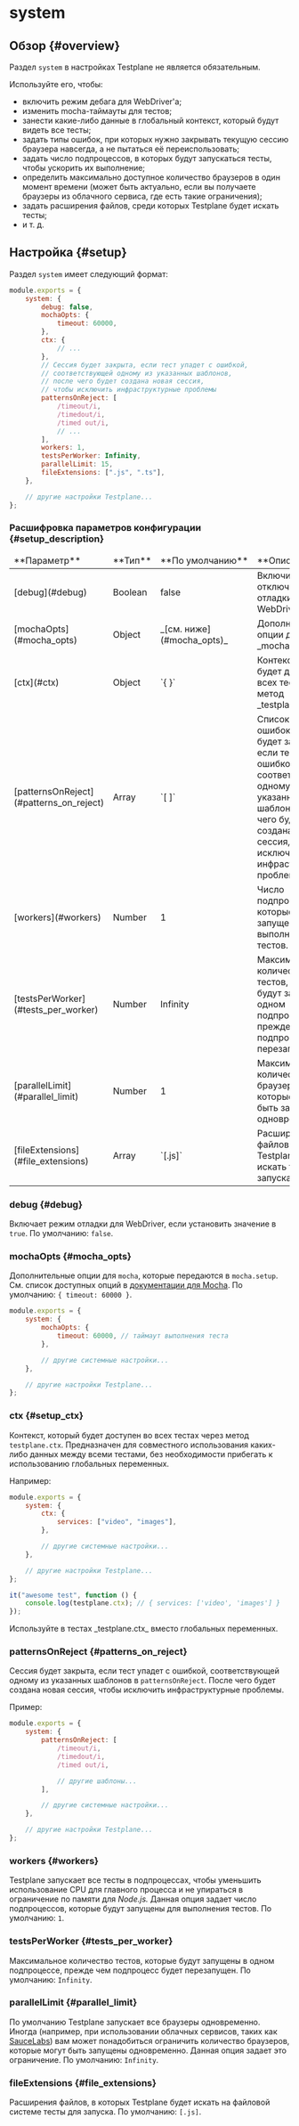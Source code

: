 
# system

## Обзор {#overview}

Раздел `system` в настройках Testplane не является обязательным.

Используйте его, чтобы:

-   включить режим дебага для WebDriver'а;
-   изменить mocha-таймауты для тестов;
-   занести какие-либо данные в глобальный контекст, который будут видеть все тесты;
-   задать типы ошибок, при которых нужно закрывать текущую сессию браузера навсегда, а не пытаться её переиспользовать;
-   задать число подпроцессов, в которых будут запускаться тесты, чтобы ускорить их выполнение;
-   определить максимально доступное количество браузеров в один момент времени (может быть актуально, если вы получаете браузеры из облачного сервиса, где есть такие ограничения);
-   задать расширения файлов, среди которых Testplane будет искать тесты;
-   и т. д.

## Настройка {#setup}

Раздел `system` имеет следующий формат:

```javascript
module.exports = {
    system: {
        debug: false,
        mochaOpts: {
            timeout: 60000,
        },
        ctx: {
            // ...
        },
        // Сессия будет закрыта, если тест упадет с ошибкой,
        // соответствующей одному из указанных шаблонов,
        // после чего будет создана новая сессия,
        // чтобы исключить инфраструктурные проблемы
        patternsOnReject: [
            /timeout/i,
            /timedout/i,
            /timed out/i,
            // ...
        ],
        workers: 1,
        testsPerWorker: Infinity,
        parallelLimit: 15,
        fileExtensions: [".js", ".ts"],
    },

    // другие настройки Testplane...
};
```

### Расшифровка параметров конфигурации {#setup_description}

<table>
<thead>
<tr><td>**Параметр**</td><td>**Тип**</td><td>**По&nbsp;умолчанию**</td><td>**Описание**</td></tr>
</thead>
<tbody>
<tr><td>[debug](#debug)</td><td>Boolean</td><td>false</td><td>Включить / отключить режим отладки для WebDriver.</td></tr>
<tr><td>[mochaOpts](#mocha_opts)</td><td>Object</td><td>_[см. ниже](#mocha_opts)_</td><td>Дополнительные опции для _mocha_.</td></tr>
<tr><td>[ctx](#ctx)</td><td>Object</td><td>`{ }`</td><td>Контекст, который будет доступен во всех тестах через метод _testplane.ctx._</td></tr>
<tr><td>[patternsOnReject](#patterns_on_reject)</td><td>Array</td><td>`[ ]`</td><td>Список шаблонов ошибок. Сессия будет закрыта, если тест упадет с ошибкой, соответствующей одному из указанных шаблонов. После чего будет создана новая сессия, чтобы исключить инфраструктурные проблемы.</td></tr>
<tr><td>[workers](#workers)</td><td>Number</td><td>1</td><td>Число подпроцессов, которые будут запущены для выполнения тестов.</td></tr>
<tr><td>[testsPerWorker](#tests_per_worker)</td><td>Number</td><td>Infinity</td><td>Максимальное количество тестов, которые будут запущены в одном подпроцессе, прежде чем подпроцесс будет перезапущен.</td></tr>
<tr><td>[parallelLimit](#parallel_limit)</td><td>Number</td><td>1</td><td>Максимальное количество браузеров, которые могут быть запущены одновременно.</td></tr>
<tr><td>[fileExtensions](#file_extensions)</td><td>Array</td><td>`[.js]`</td><td>Расширения файлов, в которых Testplane будет искать тесты для запуска.</td></tr>

</tbody>
</table>

### debug {#debug}

Включает режим отладки для WebDriver, если установить значение в `true`. По умолчанию: `false`.

### mochaOpts {#mocha_opts}

Дополнительные опции для `mocha`, которые передаются в `mocha.setup`. См. список доступных опций в [документации для Mocha](https://mochajs.org/). По умолчанию: `{ timeout: 60000 }`.

```javascript
module.exports = {
    system: {
        mochaOpts: {
            timeout: 60000, // таймаут выполнения теста
        },

        // другие системные настройки...
    },

    // другие настройки Testplane...
};
```

### ctx {#setup_ctx}

Контекст, который будет доступен во всех тестах через метод `testplane.ctx`. Предназначен для совместного использования каких-либо данных между всеми тестами, без необходимости прибегать к использованию глобальных переменных.

Например:

```javascript
module.exports = {
    system: {
        ctx: {
            services: ["video", "images"],
        },

        // другие системные настройки...
    },

    // другие настройки Testplane...
};
```

```javascript
it("awesome test", function () {
    console.log(testplane.ctx); // { services: ['video', 'images'] }
});
```

<Admonition type="tip">
    Используйте в тестах _testplane.ctx_ вместо глобальных переменных.
</Admonition>

### patternsOnReject {#patterns_on_reject}

Сессия будет закрыта, если тест упадет с ошибкой, соответствующей одному из указанных шаблонов в `patternsOnReject`. После чего будет создана новая сессия, чтобы исключить инфраструктурные проблемы.

Пример:

```javascript
module.exports = {
    system: {
        patternsOnReject: [
            /timeout/i,
            /timedout/i,
            /timed out/i,

            // другие шаблоны...
        ],

        // другие системные настройки...
    },

    // другие настройки Testplane...
};
```

### workers {#workers}

Testplane запускает все тесты в подпроцессах, чтобы уменьшить использование CPU для главного процесса и не упираться в ограничение по памяти для _Node.js._ Данная опция задает число подпроцессов, которые будут запущены для выполнения тестов. По умолчанию: `1`.

### testsPerWorker {#tests_per_worker}

Максимальное количество тестов, которые будут запущены в одном подпроцессе, прежде чем подпроцесс будет перезапущен. По умолчанию: `Infinity`.

### parallelLimit {#parallel_limit}

По умолчанию Testplane запускает все браузеры одновременно. Иногда (например, при использовании облачных сервисов, таких как [SauceLabs][sauce-labs]) вам может понадобиться ограничить количество браузеров, которые могут быть запущены одновременно. Данная опция задает это ограничение. По умолчанию: `Infinity`.

### fileExtensions {#file_extensions}

Расширения файлов, в которых Testplane будет искать на файловой системе тесты для запуска. По умолчанию: `[.js]`.

[sauce-labs]: https://saucelabs.com
